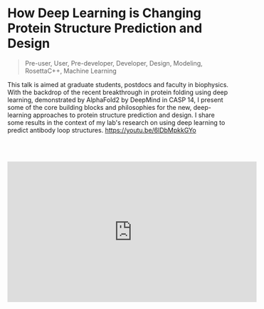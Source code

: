 # How Deep Learning is Changing Protein Structure Prediction and Design

> Pre-user, User, Pre-developer, Developer, Design, Modeling, RosettaC++, Machine Learning

This talk is aimed at graduate students, postdocs and faculty in biophysics. With the backdrop of the recent breakthrough in protein folding using deep learning, demonstrated by AlphaFold2 by DeepMind in CASP 14, I present some of the core building blocks and philosophies for the new, deep-learning approaches to protein structure prediction and design. I share some results in the context of my lab's research on using deep learning to predict antibody loop structures.
https://youtu.be/6lDbMpkkGYo

<br></br>
<iframe width="560" height="315" src="https://www.youtube.com/embed/6lDbMpkkGYo?si=yiYj8Z-4ZYTanJXN" title="YouTube video player" frameborder="0" allow="accelerometer; autoplay; clipboard-write; encrypted-media; gyroscope; picture-in-picture; web-share" referrerpolicy="strict-origin-when-cross-origin" allowfullscreen></iframe>